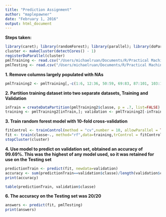 ```yaml
---
title: "Prediction Assignment"
author: "maplepawner"
date: "February 1, 2016"
output: html_document
---
```


__Steps taken:__
```R
library(caret); library(randomForest); library(parallel); library(doParallel)
cluster <- makeCluster(detectCores() - 1)
registerDoParallel(cluster)
pmlTraining <- read.csv("/Users/michaelruan/Documents/R/Practical Machine Learning/pml-training.csv")
pmlTesting <- read.csv("/Users/michaelruan/Documents/R/Practical Machine Learning/pml-testing.csv")
```

__1. Remove columns largely populated with NAs__
```R
pmlTraining2 <- pmlTraining[,-c(1:6, 12:36, 50:59, 69:83, 87:101, 103:112, 125:139, 141:150)]
```

__2. Partition training dataset into two separate datasets, Training and Validation__
```R
inTrain = createDataPartition(pmlTraining2$classe, p = .7, list=FALSE)
training <- pmlTraining2[inTrain,]; validation <- pmlTraining2[-inTrain,]
```

__3. Train random forest model with 10-fold cross-validation__
```R
fitControl <- trainControl(method = "cv",number = 10, allowParallel = TRUE)
fit <- train(classe~., method="rf",data=training,trControl = fitControl)
stopCluster(cluster)
```

__4. Use model to predict on validation set, obtained an accuracy of 99.69%. This was the highest of any model used, so it was retained for use on the Testing set__
```R
predictionTrain <- predict(fit, newdata=validation)
accuracy <- sum(predictionTrain==validation$classe)/length(validation$classe)
print(accuracy)
```
```R
table(predictionTrain, validation$classe)
```

__6. The accuracy on the Testing set was 20/20__

```r
answers <- predict(fit, pmlTesting)
print(answers)
````
